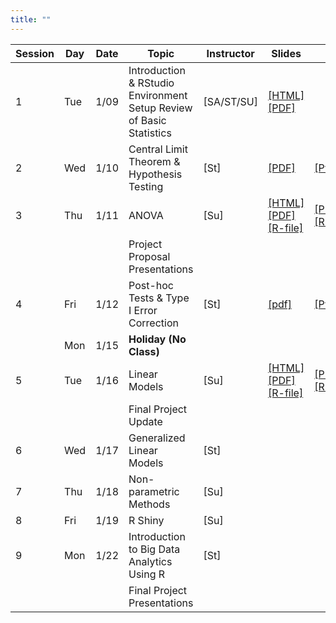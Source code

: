 ```yaml
---
title: ""
---
```


| Session  | Day | Date | Topic | Instructor | Slides | Lab |
| ----- | ----- | ----- | ----------------------- | --- | ---- | ----- |
| 1 | Tue |  1/09 | Introduction & RStudio Environment Setup Review of Basic Statistics |  [SA/ST/SU] | [[HTML]](https://intro-r.github.io/Course-Notes/class1.html#1) [[PDF]](https://raw.githubusercontent.com/intro-r/Course-Notes/gh-pages/class1.pdf)| |
| 2 | Wed | 1/10 | Central Limit Theorem & Hypothesis Testing |  [St] | [[PDF]](https://raw.githubusercontent.com/intro-r/Course-Notes/master/hypothesis_testing/hypothesis_testing.pdf) | [[Python]](https://raw.githubusercontent.com/intro-r/Course-Notes/master/hypothesis_testing/array_loop_function_examples.ipy) |
| 3 | Thu | 1/11 |ANOVA |  [Su] | [[HTML]](https://intro-r.github.io/Course-Notes/class3.html#1) [[PDF]](https://raw.githubusercontent.com/intro-r/Course-Notes/gh-pages/class3.pdf) [[R-file]](https://intro-r.github.io/Course-Notes/class3.R)| [[PDF]](https://github.com/intro-r/Course-Notes/raw/gh-pages/Labs/day3-anova.pdf) [[RMD]](https://raw.githubusercontent.com/intro-r/Course-Notes/gh-pages/Labs/day3-anova.Rmd)  |
|   |     |      |    Project Proposal Presentations | | | |
| 4 | Fri | 1/12 | Post-hoc Tests & Type I Error Correction | [St] | [[pdf]](https://raw.githubusercontent.com/intro-r/Course-Notes/master/power_effsize/type1_error_correction.pdf) | [[Python]](https://raw.githubusercontent.com/intro-r/Course-Notes/master/power_effsize/power_type1_error.ipynb) |
|   | Mon |  1/15 | **Holiday (No Class)** | | | | 
| 5 | Tue | 1/16 | Linear Models |  [Su] | [[HTML]](https://intro-r.github.io/Course-Notes/class3.html#1) [[PDF]](https://raw.githubusercontent.com/intro-r/Course-Notes/gh-pages/class5.pdf) [[R-file]](https://intro-r.github.io/Course-Notes/class5.R)| [[PDF]](https://github.com/intro-r/Course-Notes/raw/gh-pages/Labs/day5-regression.pdf) [[RMD]](https://raw.githubusercontent.com/intro-r/Course-Notes/gh-pages/Labs/day5-regression.Rmd)  | 
|   |     |      |   Final Project Update | | | |
| 6 | Wed | 1/17 | Generalized Linear Models | [St]  | | 
| 7 | Thu  | 1/18 | Non-parametric Methods | [Su] | | | 
| 8 | Fri | 1/19 | R Shiny |  [Su] | | | 
| 9 | Mon | 1/22 | Introduction to Big Data Analytics Using R | [St] | | |
|   |     |      |   Final  Project Presentations | | | |


